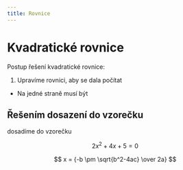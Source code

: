 ```yaml
---
title: Rovnice
---
```


# Kvadratické rovnice

Postup řešení kvadratické rovnice: 
1. Upravíme rovnici, aby se dala počítat
* Na jedné straně musí být

## Řešením dosazení do vzorečku
dosadíme do vzorečku

$$
2x^2 + 4x + 5 = 0 
$$

$$
x = {-b \pm \sqrt{b^2-4ac} \over 2a} 
$$


